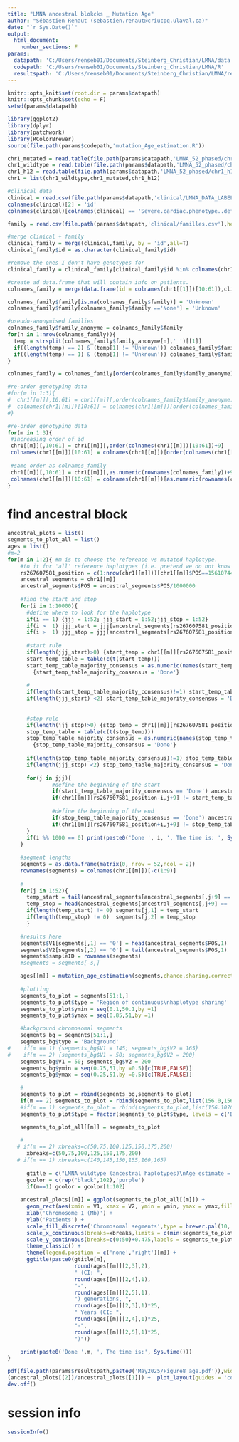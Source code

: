 ---
title: "LMNA ancestral blokcks _ Mutation Age"
author: "Sébastien Renaut (sebastien.renaut@criucpq.ulaval.ca)"
date: "`r Sys.Date()`"
output:
  html_document:
    number_sections: F
params:
  datapath: 'C:/Users/renseb01/Documents/Steinberg_Christian/LMNA/data'
  codepath: 'C:/Users/renseb01/Documents/Steinberg_Christian/LMNA/R'
  resultspath: 'C:/Users/renseb01/Documents/Steinberg_Christian/LMNA/results'
---


```{r setup, include=FALSE}
knitr::opts_knit$set(root.dir = params$datapath)
knitr::opts_chunk$set(echo = F)
setwd(params$datapath)

library(ggplot2)
library(dplyr)
library(patchwork)
library(RColorBrewer)
source(file.path(params$codepath,'mutation_Age_estimation.R'))
```


```{r clinical & family  data}
chr1_mutated = read.table(file.path(params$datapath,'LMNA_52_phased/chr1_mutated.vcf'),header  = T,sep = '\t',check.names =F,comment.char = "",skip =8)
chr1_wildtype = read.table(file.path(params$datapath,'LMNA_52_phased/chr1_reference.vcf'),header  = T,sep = '\t',check.names =F,comment.char = "",skip =8)
chr1_h12 = read.table(file.path(params$datapath,'LMNA_52_phased/chr1_h12.vcf'),header  = T,sep = '\t',check.names =F,comment.char = "",skip =8)
chr1 = list(chr1_wildtype,chr1_mutated,chr1_h12)

#clinical data
clinical = read.csv(file.path(params$datapath,'clinical/LMNA_DATA_LABELS_2025-05-15_1309.csv'),header = T)
colnames(clinical)[2] = 'id'
colnames(clinical)[colnames(clinical) == 'Severe.cardiac.phenotype..defined.as..ESHF..cardiac.mortality..ventricular.arrhythmia..severe.CMP.'] = 'severity'

family = read.csv(file.path(params$datapath,'clinical/familles.csv'),header = T,sep = '\t')

#merge clinical + family
clinical_family = merge(clinical,family, by = 'id',all=T)
clinical_family$id = as.character(clinical_family$id)

#remove the ones I don't have genotypes for
clinical_family = clinical_family[clinical_family$id %in% colnames(chr1[[1]])[10:61],]

#create ad data.frame that will contain info on patients.
colnames_family = merge(data.frame(id = colnames(chr1[[1]])[10:61]),clinical_family[,colnames(clinical_family) %in% c('family_number','family','id','severity')],by = 'id',all= T)

colnames_family$family[is.na(colnames_family$family)] = 'Unknown'
colnames_family$family[colnames_family$family =='None'] = 'Unknown'

#pseudo-anonymised families
colnames_family$family_anonyme = colnames_family$family
for(n in 1:nrow(colnames_family)){
  temp = strsplit(colnames_family$family_anonyme[n],' ')[[1]]
  if((length(temp) == 2) & (temp[1] != 'Unknown')) colnames_family$family_anonyme[n] = paste0(substr(temp[1],1,1),' ',temp[[2]])
  if((length(temp) == 1) & (temp[1] != 'Unknown')) colnames_family$family_anonyme[n] = substr(temp[1],1,1)
}

colnames_family = colnames_family[order(colnames_family$family_anonyme),]

#re-order genotyping data
#for(m in 1:3){
#  chr1[[m]][,10:61] = chr1[[m]][,order(colnames_family$family_anonyme)+9]
#  colnames(chr1[[m]])[10:61] = colnames(chr1[[m]])[order(colnames_family$family_anonyme)+9]
#}

#re-order genotyping data
for(m in 1:3){
 #increasing order of id
 chr1[[m]][,10:61] = chr1[[m]][,order(colnames(chr1[[m]])[10:61])+9]
 colnames(chr1[[m]])[10:61] = colnames(chr1[[m]])[order(colnames(chr1[[m]])[10:61])+9]
                                                  
 #same order as colnames_family                                                
 chr1[[m]][,10:61] = chr1[[m]][,as.numeric(rownames(colnames_family))+9]
 colnames(chr1[[m]])[10:61] = colnames(chr1[[m]])[as.numeric(rownames(colnames_family))+9]                                                
}
```

# find ancestral block 
```{r ancestral, message= T}
ancestral_plots = list()
segments_to_plot_all = list()
ages = list()
#m=2
for(m in 1:2){ #m is to choose the reference vs mutated haplotype.
    #to it for 'all' reference haplotypes (i.e. pretend we do not know which one is the true ancestral haplotype)
    rs267607581_position = c(1:nrow(chr1[[m]]))[chr1[[m]]$POS==156107442]
    ancestral_segments = chr1[[m]]
    ancestral_segments$POS = ancestral_segments$POS/1000000
  
    #find the start and stop
    for(i in 1:10000){
      #define where to look for the haplotype
      if(i == 1) {jjj = 1:52; jjj_start = 1:52;jjj_stop = 1:52}
      if(i >  1) jjj_start = jjj[ancestral_segments[rs267607581_position-i+1,jjj+9] != 'Start']
      if(i >  1) jjj_stop = jjj[ancestral_segments[rs267607581_position+i+1,jjj+9] != 'Stop']
      
      #start rule
      if(length(jjj_start)>0) {start_temp = chr1[[m]][rs267607581_position-i,jjj_start+9]
      start_temp_table = table(c(t(start_temp)))
      start_temp_table_majority_consensus = as.numeric(names(start_temp_table)[start_temp_table == max(start_temp_table)])} else 
        {start_temp_table_majority_consensus = 'Done'}
      
      #
      if(length(start_temp_table_majority_consensus)!=1) start_temp_table_majority_consensus = 'Done' #no samples left or an equality.
      if(length(jjj_start) <2) start_temp_table_majority_consensus = 'Done' #less than 3 samples left.
      
    
      #stop rule
      if(length(jjj_stop)>0) {stop_temp = chr1[[m]][rs267607581_position+i,jjj_stop+9]
      stop_temp_table = table(c(t(stop_temp)))
      stop_temp_table_majority_consensus = as.numeric(names(stop_temp_table)[stop_temp_table == max(stop_temp_table)])} else 
        {stop_temp_table_majority_consensus = 'Done'}
      
      if(length(stop_temp_table_majority_consensus)!=1) stop_temp_table_majority_consensus = 'Done' #no samples left or an equality.
      if(length(jjj_stop) <2) stop_temp_table_majority_consensus = 'Done' #less than 3 samples left.
      
      for(j in jjj){
              #define the beginning of the start
              if(start_temp_table_majority_consensus == 'Done') ancestral_segments[1:(rs267607581_position-i),j+9] = 'Start' else
              if(chr1[[m]][rs267607581_position-i,j+9] != start_temp_table_majority_consensus[1]) ancestral_segments[1:(rs267607581_position-i),j+9] = 'Start'
              
              #define the beginning of the end
              if(stop_temp_table_majority_consensus == 'Done') ancestral_segments[(rs267607581_position+i):nrow(ancestral_segments),j+9] = 'Stop' else
              if(chr1[[m]][rs267607581_position+i,j+9] != stop_temp_table_majority_consensus[1]) ancestral_segments[(rs267607581_position+i):nrow(ancestral_segments),j+9] = 'Stop' 
      }
      if(i %% 1000 == 0) print(paste0('Done ', i, ', The time is: ', Sys.time()))
    }
  
    #segment lengths
    segments = as.data.frame(matrix(0, nrow = 52,ncol = 2))
    rownames(segments) = colnames(chr1[[m]])[-c(1:9)]
    
    #
    for(j in 1:52){
      temp_start = tail(ancestral_segments[ancestral_segments[,j+9] == 'Start',2],1)
      temp_stop = head(ancestral_segments[ancestral_segments[,j+9] == 'Stop',2],1)
      if(length(temp_start) != 0) segments[j,1] = temp_start
      if(length(temp_stop) != 0)  segments[j,2] = temp_stop
      }

    #results here
    segments$V1[segments[,1] == '0'] = head(ancestral_segments$POS,1)
    segments$V2[segments[,2] == '0'] = tail(ancestral_segments$POS,1)
    segments$sampleID = rownames(segments) 
    #segments = segments[-s,]

    ages[[m]] = mutation_age_estimation(segments,chance.sharing.correction = FALSE, patient = 'full estimate', focus = 156.107442, map_file = file.path(params$datapath,'genetic_map_chr1_b36.txt'))
   
    #plotting
    segments_to_plot = segments[51:1,]
    segments_to_plot$type = 'Region of continuous\nhaplotype sharing' 
    segments_to_plot$ymin = seq(0.1,50.1,by =1)
    segments_to_plot$ymax = seq(0.85,51,by =1)

    #background chromosomal segments
    segments_bg = segments[51:1,]
    segments_bg$type = 'Background' 
#    if(m == 1) {segments_bg$V1 = 145; segments_bg$V2 = 165}
#    if(m == 2) {segments_bg$V1 = 50; segments_bg$V2 = 200}
    segments_bg$V1 = 50; segments_bg$V2 = 200
    segments_bg$ymin = seq(0.75,51,by =0.5)[c(TRUE,FALSE)]
    segments_bg$ymax = seq(0.25,51,by =0.5)[c(TRUE,FALSE)]

    #
    segments_to_plot = rbind(segments_bg,segments_to_plot)
    if(m == 2) segments_to_plot = rbind(segments_to_plot,list(156.0,156.190,'LMNA','LMNA',0.15,50.85))
    #if(m == 1) segments_to_plot = rbind(segments_to_plot,list(156.1070,156.1075,'LMNA','LMNA',0.15,50.85))
    segments_to_plot$type = factor(segments_to_plot$type, levels = c('Background','Region of continuous\nhaplotype sharing', 'LMNA'))

    segments_to_plot_all[[m]] = segments_to_plot
  
    #
   # if(m == 2) xbreaks=c(50,75,100,125,150,175,200)
      xbreaks=c(50,75,100,125,150,175,200)
   # if(m == 1) xbreaks=c(140,145,150,155,160,165)
    
      gtitle = c("LMNA wildtype (ancestral haplotypes)\nAge estimate = ","LMNA rs267607581 mutation (ancestral haplotypes)\nAge estimate = ")
      gcolor = c(rep("black",102),'purple')
      if(m==1) gcolor = gcolor[1:102]
      
    ancestral_plots[[m]] = ggplot(segments_to_plot_all[[m]]) + 
      geom_rect(aes(xmin = V1, xmax = V2, ymin = ymin, ymax = ymax,fill = type), alpha = c(rep(0.5,51),rep(1,c(51,52)[m])), color = gcolor) +
      xlab('Chromosome 1 (Mb)') +
      ylab('Patients') +
      scale_fill_discrete('Chromosomal segments',type = brewer.pal(10,'Paired')[c(2,8,10)]) +
      scale_x_continuous(breaks=xbreaks,limits = c(min(segments_to_plot_all[[m]]$V1),max(segments_to_plot_all[[m]]$V2)), expand = C(0.01,0.01)) + 
      scale_y_continuous(breaks=c(0:50)+0.475,labels = segments_to_plot_all[[m]]$sampleID[1:51], limits = c(0,51),expand = c(0.01,0.01)) + 
      theme_classic() +
      theme(legend.position = c('none','right')[m]) +
      ggtitle(paste0(gtitle[m],
                     round(ages[[m]][2,3],2),
                     " (CI: ", 
                     round(ages[[m]][2,4],1),
                     "-",
                     round(ages[[m]][2,5],1),
                     ") generations, ",
                     round(ages[[m]][2,3],1)*25,
                     " Years (CI: ",
                     round(ages[[m]][2,4],1)*25,
                     "-",
                     round(ages[[m]][2,5],1)*25,
                     ")"))

    print(paste0('Done ',m, ', The time is:', Sys.time()))
}

pdf(file.path(params$resultspath,paste0('May2025/Figure8_age.pdf')),width = 12,height = 16)
(ancestral_plots[[2]]/ancestral_plots[[1]]) +  plot_layout(guides = 'collect') + plot_annotation(tag_levels = 'A') 
dev.off()

```



# session info 
```{r session, message= T}
sessionInfo()
```


